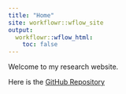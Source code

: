 ```yaml
---
title: "Home"
site: workflowr::wflow_site
output:
  workflowr::wflow_html:
    toc: false
---
```


Welcome to my research website.


Here is the [GitHub Repository](https://github.com/yasinkaymaz/Harvard-NissenLab)
